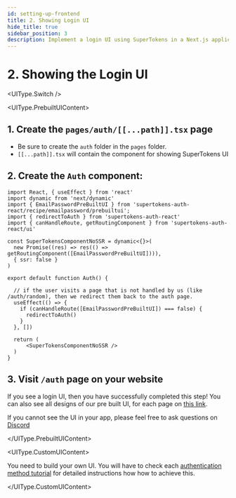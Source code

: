 ```yaml
---
id: setting-up-frontend
title: 2. Showing Login UI
hide_title: true
sidebar_position: 3
description: Implement a login UI using SuperTokens in a Next.js application.
---
```



# 2. Showing the Login UI

<UIType.Switch />

<UIType.PrebuiltUIContent>

## 1. Create the `pages/auth/[[...path]].tsx` page
- Be sure to create the `auth` folder in the `pages` folder.
- `[[...path]].tsx` will contain the component for showing SuperTokens UI

## 2. Create the `Auth` component:

```tsx title="pages/auth/[[...path]].tsx"
import React, { useEffect } from 'react'
import dynamic from 'next/dynamic'
import { EmailPasswordPreBuiltUI } from 'supertokens-auth-react/recipe/emailpassword/prebuiltui';
import { redirectToAuth } from 'supertokens-auth-react'
import { canHandleRoute, getRoutingComponent } from 'supertokens-auth-react/ui'

const SuperTokensComponentNoSSR = dynamic<{}>(
  new Promise((res) => res(() => getRoutingComponent([EmailPasswordPreBuiltUI]))),
  { ssr: false }
)

export default function Auth() {

  // if the user visits a page that is not handled by us (like /auth/random), then we redirect them back to the auth page.
  useEffect(() => {
    if (canHandleRoute([EmailPasswordPreBuiltUI]) === false) { 
      redirectToAuth()
    }
  }, [])

  return (
      <SuperTokensComponentNoSSR />
  )
}
```

## 3. Visit `/auth` page on your website

If you see a login UI, then you have successfully completed this step! You can also see all designs of our pre built UI, for each page on [this link](https://master--6571be2867f75556541fde98.chromatic.com/?path=/story/auth-page--playground).

If you cannot see the UI in your app, please feel free to ask questions on [Discord](https://supertokens.com/discord)

</UIType.PrebuiltUIContent>

<UIType.CustomUIContent>

You need to build your own UI. You will have to check each [authentication method tutorial](/docs/authentication/overview) for detailed instructions how how to achieve this. 

</UIType.CustomUIContent>
